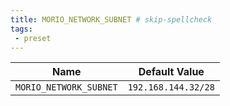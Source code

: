 ```yaml
---
title: MORIO_NETWORK_SUBNET # skip-spellcheck
tags:
 - preset
---
```





<!-- MORIO_AUTO_GENERATED_CONTENT_STARTS - Manual changes made below will be overwritten skip-spellcheck -->
| Name | Default Value |
|------|---------------|
| `MORIO_NETWORK_SUBNET` | `192.168.144.32/28` |
<!-- MORIO_AUTO_GENERATED_CONTENT_ENDS - Manual changes made above will be overwritten skip-spellcheck -->
